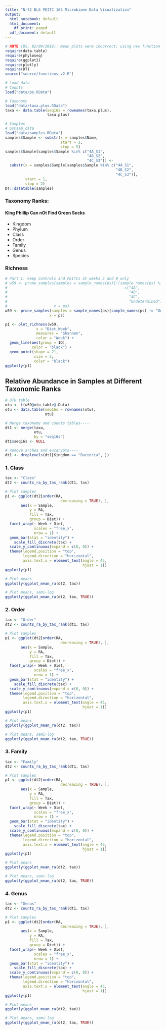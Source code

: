```yaml
---
title: "Nrf2 BL6 PEITC 16S Microbiome Data Visualization"
output:
  html_notebook: default
  html_document:
    df_print: paged
  pdf_document: default
---
```



```r
# NOTE (DS, 02/09/2018): mean plots were incorrect; using new function
require(data.table)
require(phyloseq)
require(ggplot2)
require(plotly)
require(DT)
source("source/functions_v2.R")

# Load data----
# Counts
load("data/ps.RData")

# Taxonomy
load("data/taxa.plus.RData")
taxa <- data.table(seq16s = rownames(taxa.plus),
                   taxa.plus)

# Samples
# ps@sam_data
load("data/samples.RData")
samples$Sample <- substr(x = samples$Name,
                         start = 1,
                         stop = 5)
samples$Sample[samples$Sample %in% c("4A_S1",
                                     "4B_S2",
                                     "4C_S3")] <- 
  substr(x = samples$Sample[samples$Sample %in% c("4A_S1",
                                                  "4B_S2",
                                                  "4C_S3")],
         start = 1,
         stop = 2)
DT::datatable(samples)
```

### Taxonomy Ranks:
#### **K**ing **P**hillip **C**an n**O**t **F**ind **G**reen **S**ocks
* Kingdom                
* Phylum                    
* Class                   
* Order                   
* Family     
* Genus     
* Species  

### Richness
```r
# Part I: keep controls and PEITCs at weeks 5 and 9 only
# w59 <- prune_samples(samples = sample_names(ps)[!(sample_names(ps) %in%
#                                                     c("4A",
#                                                       "4B",
#                                                       "4C",
#                                                       "Undetermined"))], 
#                     x = ps)
w59 <- prune_samples(samples = sample_names(ps)[sample_names(ps) != "Undetermined"], 
                    x = ps)

p1 <- plot_richness(w59,
              x = "Diet_Week", 
              measures = "Shannon",
              color = "Week") +
  geom_line(aes(group = ID),
            color = "black") +
  geom_point(shape = 21,
             size = 3,
             color = "black")
ggplotly(p1)
```

## Relative Abundance in Samples at Different Taxonomic Ranks
```r
# OTU table
otu <- t(w59@otu_table@.Data)
otu <- data.table(seq16s = rownames(otu),
                  otu)

# Merge taxonomy and counts tables----
dt1 <- merge(taxa,
             otu,
             by = "seq16s")
dt1$seq16s <- NULL

# Remove archea and eucaryota----
dt1 <- droplevels(dt1[Kingdom == "Bacteria", ])
```

### 1. Class
```r
tax <- "Class"
dt2 <- counts_ra_by_tax_rank(dt1, tax)

# Plot samples
p1 <- ggplot(dt2[order(RA,
                         decreasing = TRUE), ],
       aes(x = Sample,
           y = RA,
           fill = Tax,
           group = Diet)) +
  facet_wrap(~ Week + Diet,
             scales = "free_x",
             nrow = 1) +
  geom_bar(stat = "identity") +
    scale_fill_discrete(tax) +
  scale_y_continuous(expand = c(0, 0)) +
  theme(legend.position = "top",
        legend.direction = "horizontal",
        axis.text.x = element_text(angle = 45,
                                   hjust = 1))
ggplotly(p1)
```

```r
# Plot means
ggplotly(ggplot_mean_ra(dt2, tax))

# Plot means, semi-log
ggplotly(ggplot_mean_ra(dt2, tax, TRUE))
```

### 2. Order
```r
tax <- "Order"
dt2 <- counts_ra_by_tax_rank(dt1, tax)

# Plot samples
p1 <- ggplot(dt2[order(RA,
                         decreasing = TRUE), ],
       aes(x = Sample,
           y = RA,
           fill = Tax,
           group = Diet)) +
  facet_wrap(~ Week + Diet,
             scales = "free_x",
             nrow = 1) +
  geom_bar(stat = "identity") +
    scale_fill_discrete(tax) +
  scale_y_continuous(expand = c(0, 0)) +
  theme(legend.position = "top",
        legend.direction = "horizontal",
        axis.text.x = element_text(angle = 45,
                                   hjust = 1))
ggplotly(p1)
```

```r
# Plot means
ggplotly(ggplot_mean_ra(dt2, tax))

# Plot means, semi-log
ggplotly(ggplot_mean_ra(dt2, tax, TRUE))
```

### 3. Family
```r
tax <- "Family"
dt2 <- counts_ra_by_tax_rank(dt1, tax)

# Plot samples
p1 <- ggplot(dt2[order(RA,
                         decreasing = TRUE), ],
       aes(x = Sample,
           y = RA,
           fill = Tax,
           group = Diet)) +
  facet_wrap(~ Week + Diet,
             scales = "free_x",
             nrow = 1) +
  geom_bar(stat = "identity") +
    scale_fill_discrete(tax) +
  scale_y_continuous(expand = c(0, 0)) +
  theme(legend.position = "top",
        legend.direction = "horizontal",
        axis.text.x = element_text(angle = 45,
                                   hjust = 1))
ggplotly(p1)


```

```r
# Plot means
ggplotly(ggplot_mean_ra(dt2, tax))

# Plot means, semi-log
ggplotly(ggplot_mean_ra(dt2, tax, TRUE))
```

### 4. Genus
```r
tax <- "Genus"
dt2 <- counts_ra_by_tax_rank(dt1, tax)

# Plot samples
p1 <- ggplot(dt2[order(RA,
                         decreasing = TRUE), ],
       aes(x = Sample,
           y = RA,
           fill = Tax,
           group = Diet)) +
  facet_wrap(~ Week + Diet,
             scales = "free_x",
             nrow = 1) +
  geom_bar(stat = "identity") +
    scale_fill_discrete(tax) +
  scale_y_continuous(expand = c(0, 0)) +
  theme(legend.position = "top",
        legend.direction = "horizontal",
        axis.text.x = element_text(angle = 45,
                                   hjust = 1))
ggplotly(p1)
```

```r
# Plot means
ggplotly(ggplot_mean_ra(dt2, tax))

# Plot means, semi-log
ggplotly(ggplot_mean_ra(dt2, tax, TRUE))
```